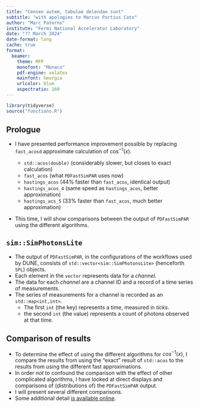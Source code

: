 ```yaml
---
title: "Censeo autem, tabulae delendae sunt"
subtitle: "with apologies to Marcus Portius Cato"
author: "Marc Paterno"
institute: "Fermi National Accelerator Laboratory"
date: "?? March 2024"
date-format: long
cache: true
format:
  beamer:
    theme: MFP
    monofont: "Monaco"
    pdf-engine: xelatex
    mainfont: Georgia
    urlcolor: blue
    aspectratio: 169
---
```


```r
library(tidyverse)
source("functions.R")
```

## Prologue

* I have presented performance improvement possible by replacing `fast_acosd` approximate calculation of $\cos^{-1}(x)$.

    * `std::acos(double)` (considerably slower, but closes to exact calculation)
    * `fast_acos` (what `PDFastSimPAR` uses now)
    * `hastings_acos` (44% faster than `fast_acos`, identical output)
    * `hastings_acos_4` (same speed as `hastings_acos`, better approximation)
    * `hastings_acs_5` (33% faster than `fast_acos`, much better approximation)

* This time, I will show comparisons between the output of `PDFastSimPAR` using the different algorithms.

## `sim::SimPhotonsLite`

* The output of `PDFastSimPAR`, in the configurations of the workflows used by DUNE, consists of `std::vector<sim::SimPhotonsLite>` (henceforth `SPL`) objects.
* Each element in the `vector` represents data for a _channel_.
* The data for each _channel_ are a channel ID and a record of a time series of measurements.
* The series of measurements for a channel is recorded as an `std::map<int,int>`.
    * The first `int` (the key) represents a time, measured in _ticks_.
    * the second `int` (the value) represents a count of photons observed at that time.

## Comparison of results

* To determine the effect of using the different algorithms for $cos^{-1}(x)$, I compare the results from using the "exact" result of `std::acos` to the results from using the different fast approximations.
* In order _not_ to confound the comparison with the effect of other complicated algorithms, I have looked at direct displays and comparisons of (distributions of) the `PDFastSimPAR` output.
* I will present several different comparisons.
* Some additional detail [is available online](https://rpubs.com/paterno/pdfastsimpar_2_of_n).

## 